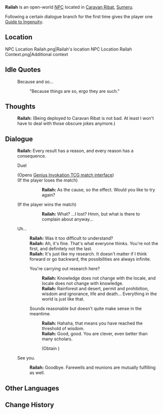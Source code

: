 {{Character Infobox
|type             = Open-World NPC
|image            = NPC Railah.png
|region           = Sumeru
|location         = Sumeru
|affiliation      = Sumeru Akademiya
|title            = Researcher
|ancestry         = <!-- Clan/family -->
|father           = 
|mother           = 
|spouse           = 
|sibling          = 
|child            = 
|relative         = 
|voiceEN          = 
|voiceCN          = 
|voiceJP          = 
|dialoguereward   = {{Card|Guide to Ingenuity|1}}
}}
'''Railah''' is an open-world [[NPC]] located in [[Caravan Ribat]], [[Sumeru]].

Following a certain dialogue branch for the first time gives the player one [[Guide to Ingenuity]].

==Location==
<gallery>
NPC Location Railah.png|Railah's location
NPC Location Railah Context.png|Additional context
</gallery>
<!--
==Profile==
===Appearance===
 Keep appearance section short and concise. Limit to 2 paragraphs with 3-4 sentences each.
''(To be added.)''

==Quests and Events==
{{Quests and Events}}-->
==Idle Quotes==
{{Dialogue Start}}
: {{DIcon|Idle}} Because and so...
:: {{A|VO Railah 01.ogg}} "Because things are so, ergo they are such."
{{Dialogue End}}

==Thoughts==
{{All Schemes to Know Explanation|name=Railah}}
{{Dialogue Start}}
:{{A|VO Railah All Schemes to Know 01.ogg}} '''Railah:''' (Being deployed to Caravan Ribat is not bad. At least I won't have to deal with those obscure jokes anymore.)
{{Dialogue End}}

==Dialogue==
{{Dialogue Start}}
:'''Railah:''' Every result has a reason, and every reason has a consequence.
:{{DIcon|TCG}} Duel
:;(Opens [[Genius Invokation TCG/Stage/Railah/Duel: Railah|Genius Invokation TCG match interface]])
:;(If the player loses the match)
:::'''Railah:''' As the cause, so the effect. Would you like to try again?
:;(If the player wins the match)
:::'''Railah:''' What? ...I lost? Hmm, but what is there to complain about anyway...
:{{DIcon}} Uh...
::'''Railah:''' Was it too difficult to understand?
::'''Railah:''' Ah, it's fine. That's what everyone thinks. You're not the first, and definitely not the last.
::'''Railah:''' It's just like my research. It doesn't matter if I think forward or go backward, the possibilities are always infinite.
::{{DIcon}} You're carrying out research here?
:::'''Railah:''' Knowledge does not change with the locale, and locale does not change with knowledge.
:::'''Railah:''' Rainforest and desert, permit and prohibition, wisdom and ignorance, life and death... Everything in the world is just like that.
::{{DIcon|Reward}} Sounds reasonable but doesn't quite make sense in the meantime.
:::'''Railah:''' Hahaha, that means you have reached the threshold of wisdom.
:::'''Railah:''' Good, good. You are clever, even better than many scholars.
:::;(Obtain {{Item|Guide to Ingenuity}})
:{{DIcon}} See you.
::'''Railah:''' Goodbye. Farewells and reunions are mutually fulfilling as well.
{{Dialogue End}}
<!--
==Event Dialogue==
===Event Name===
{{Dialogue Start}}
:'''{{subst:PAGENAME}}:'''
{{Dialogue End}}

==Trivia==
*
-->

==Other Languages==
{{Other Languages
|default_hidden = 1
|en      = Railah
|zhs     = 莱拉
|zhs_rm  = Láilā
|zht     = 萊拉
|zht_rm  = Láilā
|ja      = ライラー
|ja_rm   = Rairaa
|ko      = 라일라
|es      = Railah
|fr      = Railah
|ru      = Райла
|th      = Railah
|vi      = Railah
|de      = Railah
|id      = Railah
|pt      = Railah
|tr      = Railah
|it      = Railah
}}

==Change History==
{{Change History|3.0}}
<!--
==References==
{{Reflist}}
-->